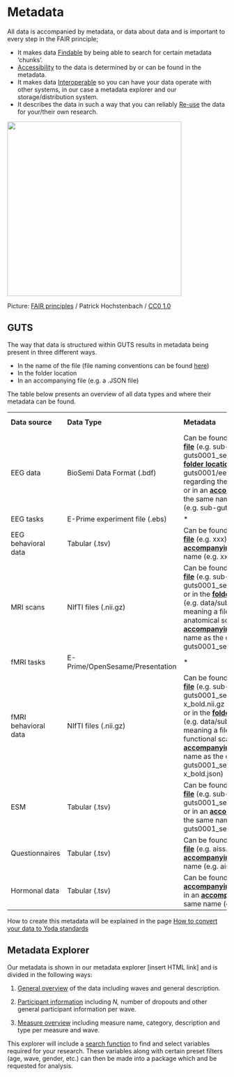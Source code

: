 # Metadata

All data is accompanied by metadata, or data about data and is important to every step in the FAIR principle;

-   It makes data [Findable]{.underline} by being able to search for certain metadata 'chunks'.
-   [Accessibility]{.underline} to the data is determined by or can be found in the metadata.
-   It makes data [Interoperable]{.underline} so you can have your data operate with other systems, in our case a metadata explorer and our storage/distribution system.
-   It describes the data in such a way that you can reliably [Re-use]{.underline} the data for your/their own research.

![](images/fair-data.png){width="400"}

Picture: [FAIR principles](https://www.ugent.be/img/doza/beleid/fair-data.png) / Patrick Hochstenbach / [CC0 1.0](https://creativecommons.org/publicdomain/zero/1.0/)

## GUTS

The way that data is structured within GUTS results in metadata being present in three different ways.

-   In the name of the file (file naming conventions can be found [here](https://eduardklap.github.io/guts-rdm/file-naming.html))
-   In the folder location
-   In an accompanying file (e.g. a .JSON file)

The table below presents an overview of all data types and where their metadata can be found.

|                      |                                 |                                                                                                                                                                                                                                                                                                                                                                                        |                                       |
|---------------|---------------|---------------------------|---------------|
| **Data source**      | **Data Type**                   | **Metadata**                                                                                                                                                                                                                                                                                                                                                                           | **Metadata format**                   |
| EEG data             | BioSemi Data Format (.bdf)      | Can be found in the [**name of the file**]{.underline} (e.g. sub-guts0001_ses01_X.bdf), or in the [**folder location**]{.underline} (e.g. data/sub-guts0001/eeg/\*, meaning a file regarding the anatomical scans), or in an [**accompanying file**]{.underline} with the same name as the original file (e.g. sub-guts0001_ses01_X.json)                                              | Filename, folder location, .json file |
| EEG tasks            | E-Prime experiment file (.ebs)  | \*                                                                                                                                                                                                                                                                                                                                                                                     | \*                                    |
| EEG behavioral data  | Tabular (.tsv)                  | Can be found in the [**name of the file**]{.underline} (e.g. xxx), or in an [**accompanying file**]{.underline} with the same name (e.g. xxx).                                                                                                                                                                                                                                         | Filename, .json file                  |
| MRI scans            | NIfTI files (.nii.gz)           | Can be found in the [**name of the file**]{.underline} (e.g. sub-guts0001_ses01_inplaneT2.nii.gz), or in the [**folder location**]{.underline} (e.g. data/sub-guts0001/anat/\*, meaning a file regarding the anatomical scans), or in an [**accompanying file**]{.underline} with the same name as the original file (e.g. sub-guts0001_ses01_inplaneT2.json)                          | Filename, folder location, .json file |
| fMRI tasks           | E-Prime/OpenSesame/Presentation | \*                                                                                                                                                                                                                                                                                                                                                                                     | \*                                    |
| fMRI behavioral data | NIfTI files (.nii.gz)           | Can be found in the [**name of the file**]{.underline} (e.g. sub-guts0001_ses01_task-x_bold.nii.gz or task-x_events.tsv), or in the [**folder location**]{.underline} (e.g. data/sub-guts0001/func/\*, meaning a file regarding the functional scans), or in an [**accompanying file**]{.underline} with the same name as the original file (e.g. sub-guts0001_ses01_task-x_bold.json) | Filename, folder location, .json file |
| ESM                  | Tabular (.tsv)                  | Can be found in the [**name of the file**]{.underline} (e.g. sub-guts0001_ses01_esmday01.tsv), or in an [**accompanying file**]{.underline} with the same name (e.g. sub-guts0001_ses-1_esmday01.json).                                                                                                                                                                                | Filename, .json file                  |
| Questionnaires       | Tabular (.tsv)                  | Can be found in the [**name of the file**]{.underline} (e.g. aiss.tsv), or in an [**accompanying file**]{.underline} with the same name (e.g. aiss.json).                                                                                                                                                                                                                              | Filename, .json file                  |
| Hormonal data        | Tabular (.tsv)                  | Can be found in the [**accompanying file**]{.underline} (e.g. x.tsv), or in an [**accompanying file**]{.underline} with the same name (e.g. x.json).                                                                                                                                                                                                                                   | Filename, .json file                  |

How to create this metadata will be explained in the page [How to convert your data to Yoda standards](https://eduardklap.github.io/guts-rdm/how-to-save-your-data.html)

## Metadata Explorer

Our metadata is shown in our metadata explorer \[insert HTML link\] and is divided in the following ways:

1.  [General overview]{.underline} of the data including waves and general description.

2.  [Participant information]{.underline} including *N,* number of dropouts and other general participant information per wave.

3.  [Measure overview]{.underline} including measure name, category, description and type per measure and wave.

This explorer will include a [search function]{.underline} to find and select variables required for your research. These variables along with certain preset filters (age, wave, gender, etc.) can then be made into a package which and be requested for analysis.

